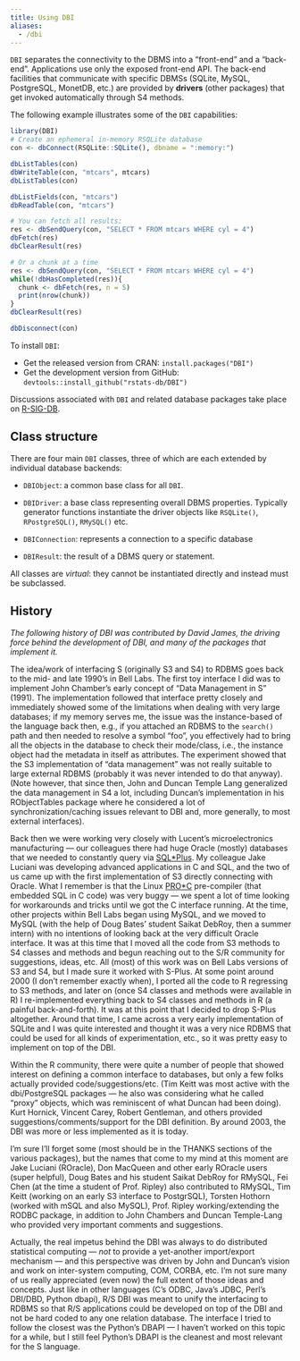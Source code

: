 ```yaml
---
title: Using DBI
aliases:
  - /dbi
---
```


`DBI` separates the connectivity to the DBMS into a "front-end" and a "back-end".  Applications use only the exposed front-end API. The back-end facilities that communicate with specific DBMSs (SQLite, MySQL, PostgreSQL, MonetDB, etc.) are provided by **drivers** (other packages) that get invoked automatically through S4 methods.

The following example illustrates some of the `DBI` capabilities:

```R
library(DBI)
# Create an ephemeral in-memory RSQLite database
con <- dbConnect(RSQLite::SQLite(), dbname = ":memory:")

dbListTables(con)
dbWriteTable(con, "mtcars", mtcars)
dbListTables(con)

dbListFields(con, "mtcars")
dbReadTable(con, "mtcars")

# You can fetch all results:
res <- dbSendQuery(con, "SELECT * FROM mtcars WHERE cyl = 4")
dbFetch(res)
dbClearResult(res)

# Or a chunk at a time
res <- dbSendQuery(con, "SELECT * FROM mtcars WHERE cyl = 4")
while(!dbHasCompleted(res)){
  chunk <- dbFetch(res, n = 5)
  print(nrow(chunk))
}
dbClearResult(res)

dbDisconnect(con)
```

To install `DBI`:

* Get the released version from CRAN: `install.packages("DBI")`
* Get the development version from GitHub: `devtools::install_github("rstats-db/DBI")`

Discussions associated with `DBI` and related database packages take place on [R-SIG-DB](https://stat.ethz.ch/mailman/listinfo/r-sig-db).

## Class structure

There are four main `DBI` classes, three of which are each extended by individual database backends:

* `DBIObject`: a common base class for all `DBI`.

* `DBIDriver`: a base class representing overall DBMS properties. 
  Typically generator functions instantiate the driver objects like `RSQLite()`,
  `RPostgreSQL()`, `RMySQL()` etc.

* `DBIConnection`: represents a connection to a specific database

* `DBIResult`: the result of a DBMS query or statement.  

All classes are _virtual_: they cannot be instantiated directly and instead must be subclassed.

## History

*The following history of DBI was contributed by David James, the driving force behind the development of DBI, and many of the packages that implement it.*

The idea/work of interfacing S (originally S3 and S4) to RDBMS goes back to the mid- and late 1990's in Bell Labs. The first toy interface I did was to implement John Chamber's early concept of "Data Management in S" (1991). The implementation followed that interface pretty closely and immediately showed some of the limitations when dealing with very large databases; if my memory serves me, the issue was the instance-based of the language back then, e.g., if you attached an RDBMS to the `search()` path and then needed to resolve a symbol "foo", you effectively had to bring all the objects in the database to check their mode/class, i.e., the instance object had the metadata in itself as attributes. The experiment showed that the S3 implementation of "data management" was not really suitable to large external RDBMS (probably it was never intended to do that anyway). (Note however, that since then, John and Duncan Temple Lang generalized the data management in S4 a lot, including Duncan's implementation in his RObjectTables package where he considered a lot of synchronization/caching issues relevant to DBI and, more generally, to most external interfaces).

Back then we were working very closely with Lucent's microelectronics manufacturing --- our colleagues there had huge Oracle (mostly) databases that we needed to constantly query via [SQL*Plus](http://en.wikipedia.org/wiki/SQL*Plus). My colleague Jake Luciani was developing advanced applications in C and SQL, and the two of us came up with the first implementation of S3 directly connecting with Oracle.  What I remember is that the Linux [PRO*C](http://en.wikipedia.org/wiki/Pro*C) pre-compiler (that embedded SQL in C code) was very buggy --- we spent a lot of time looking for workarounds and tricks until we got the C interface running.  At the time, other projects within Bell Labs began using MySQL, and we moved to MySQL (with the help of Doug Bates' student Saikat DebRoy, then a summer intern) with no intentions of looking back at the very difficult Oracle interface.  It was at this time that I moved all the code from S3 methods to S4 classes and methods and begun reaching out to the S/R community for suggestions, ideas, etc.  All (most) of this work was on Bell Labs versions of S3 and S4, but I made sure it worked with S-Plus. At some point around 2000 (I don't remember exactly when), I ported all the code to R regressing to S3 methods, and later on (once S4 classes and methods were available in R) I re-implemented everything back to S4 classes and methods in R (a painful back-and-forth). It was at this point that I decided to drop S-Plus altogether.  Around that time, I came across a very early implementation of SQLite and I was quite interested and thought it was a very nice RDBMS that could be used for all kinds of experimentation, etc., so it was pretty easy to implement on top of the DBI.

Within the R community, there were quite a number of people that showed interest on defining a common interface to databases, but only a few folks actually provided code/suggestions/etc.  (Tim Keitt was most active with the dbi/PostgreSQL packages --- he also was considering what he called "proxy" objects, which was reminiscent of what Duncan had been doing).  Kurt Hornick, Vincent Carey, Robert Gentleman, and others provided suggestions/comments/support for the DBI definition. By around 2003, the DBI was more or less implemented as it is today.

I'm sure I'll forget some (most should be in the THANKS sections of the various packages), but the names that come to my mind at this moment are Jake Luciani (ROracle), Don MacQueen and other early ROracle users (super helpful), Doug Bates and his student Saikat DebRoy for RMySQL, Fei Chen (at the time a student of Prof. Ripley) also contributed to RMySQL, Tim Keitt (working on an early S3 interface to PostgrSQL), Torsten Hothorn (worked with mSQL and also MySQL), Prof. Ripley working/extending the RODBC package, in addition to John Chambers and Duncan Temple-Lang who provided very important comments and suggestions.

Actually, the real impetus behind the DBI was always to do distributed statistical computing --- *not* to provide a yet-another import/export mechanism --- and this perspective was driven by John and Duncan's vision and work on inter-system computing, COM, CORBA, etc.  I'm not sure many of us really appreciated (even now) the full extent of those ideas and concepts.  Just like in other languages (C's ODBC, Java's JDBC, Perl's DBI/DBD, Python dbapi), R/S DBI was meant to unify the interfacing to RDBMS so that R/S applications could be developed on top of the DBI and not be hard coded to any one relation database.  The interface I tried to follow the closest was the Python's DBAPI --- I haven't worked on this topic for a while, but I still feel Python's DBAPI is the cleanest and most relevant for the S language.
